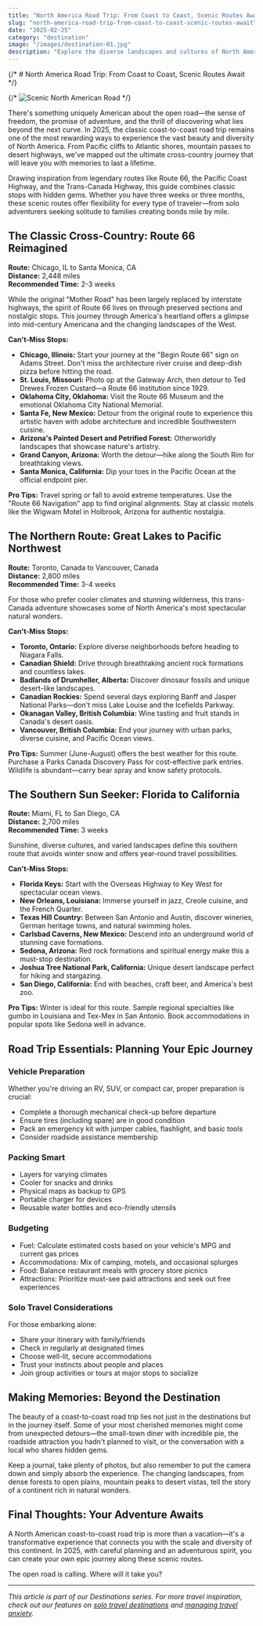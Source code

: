 ```yaml
---
title: "North America Road Trip: From Coast to Coast, Scenic Routes Await"
slug: "north-america-road-trip-from-coast-to-coast-scenic-routes-await"
date: "2025-02-25"
category: "destination"
image: "/images/destination-01.jpg"
description: "Explore the diverse landscapes and cultures of North America on an epic road trip adventure."
---
```


{/* # North America Road Trip: From Coast to Coast, Scenic Routes Await */}

{/* ![Scenic North American Road](/images/destination-01.jpg) */}

There's something uniquely American about the open road—the sense of freedom, the promise of adventure, and the thrill of discovering what lies beyond the next curve. In 2025, the classic coast-to-coast road trip remains one of the most rewarding ways to experience the vast beauty and diversity of North America. From Pacific cliffs to Atlantic shores, mountain passes to desert highways, we've mapped out the ultimate cross-country journey that will leave you with memories to last a lifetime.

Drawing inspiration from legendary routes like Route 66, the Pacific Coast Highway, and the Trans-Canada Highway, this guide combines classic stops with hidden gems. Whether you have three weeks or three months, these scenic routes offer flexibility for every type of traveler—from solo adventurers seeking solitude to families creating bonds mile by mile.

## The Classic Cross-Country: Route 66 Reimagined

**Route:** Chicago, IL to Santa Monica, CA  
**Distance:** 2,448 miles  
**Recommended Time:** 2-3 weeks

While the original "Mother Road" has been largely replaced by interstate highways, the spirit of Route 66 lives on through preserved sections and nostalgic stops. This journey through America's heartland offers a glimpse into mid-century Americana and the changing landscapes of the West.

**Can't-Miss Stops:**

- **Chicago, Illinois:** Start your journey at the "Begin Route 66" sign on Adams Street. Don't miss the architecture river cruise and deep-dish pizza before hitting the road.
- **St. Louis, Missouri:** Photo op at the Gateway Arch, then detour to Ted Drewes Frozen Custard—a Route 66 institution since 1929.
- **Oklahoma City, Oklahoma:** Visit the Route 66 Museum and the emotional Oklahoma City National Memorial.
- **Santa Fe, New Mexico:** Detour from the original route to experience this artistic haven with adobe architecture and incredible Southwestern cuisine.
- **Arizona's Painted Desert and Petrified Forest:** Otherworldly landscapes that showcase nature's artistry.
- **Grand Canyon, Arizona:** Worth the detour—hike along the South Rim for breathtaking views.
- **Santa Monica, California:** Dip your toes in the Pacific Ocean at the official endpoint pier.

**Pro Tips:** Travel spring or fall to avoid extreme temperatures. Use the "Route 66 Navigation" app to find original alignments. Stay at classic motels like the Wigwam Motel in Holbrook, Arizona for authentic nostalgia.

## The Northern Route: Great Lakes to Pacific Northwest

**Route:** Toronto, Canada to Vancouver, Canada  
**Distance:** 2,800 miles  
**Recommended Time:** 3-4 weeks

For those who prefer cooler climates and stunning wilderness, this trans-Canada adventure showcases some of North America's most spectacular natural wonders.

**Can't-Miss Stops:**

- **Toronto, Ontario:** Explore diverse neighborhoods before heading to Niagara Falls.
- **Canadian Shield:** Drive through breathtaking ancient rock formations and countless lakes.
- **Badlands of Drumheller, Alberta:** Discover dinosaur fossils and unique desert-like landscapes.
- **Canadian Rockies:** Spend several days exploring Banff and Jasper National Parks—don't miss Lake Louise and the Icefields Parkway.
- **Okanagan Valley, British Columbia:** Wine tasting and fruit stands in Canada's desert oasis.
- **Vancouver, British Columbia:** End your journey with urban parks, diverse cuisine, and Pacific Ocean views.

**Pro Tips:** Summer (June-August) offers the best weather for this route. Purchase a Parks Canada Discovery Pass for cost-effective park entries. Wildlife is abundant—carry bear spray and know safety protocols.

## The Southern Sun Seeker: Florida to California

**Route:** Miami, FL to San Diego, CA  
**Distance:** 2,700 miles  
**Recommended Time:** 3 weeks

Sunshine, diverse cultures, and varied landscapes define this southern route that avoids winter snow and offers year-round travel possibilities.

**Can't-Miss Stops:**

- **Florida Keys:** Start with the Overseas Highway to Key West for spectacular ocean views.
- **New Orleans, Louisiana:** Immerse yourself in jazz, Creole cuisine, and the French Quarter.
- **Texas Hill Country:** Between San Antonio and Austin, discover wineries, German heritage towns, and natural swimming holes.
- **Carlsbad Caverns, New Mexico:** Descend into an underground world of stunning cave formations.
- **Sedona, Arizona:** Red rock formations and spiritual energy make this a must-stop destination.
- **Joshua Tree National Park, California:** Unique desert landscape perfect for hiking and stargazing.
- **San Diego, California:** End with beaches, craft beer, and America's best zoo.

**Pro Tips:** Winter is ideal for this route. Sample regional specialties like gumbo in Louisiana and Tex-Mex in San Antonio. Book accommodations in popular spots like Sedona well in advance.

## Road Trip Essentials: Planning Your Epic Journey

### Vehicle Preparation

Whether you're driving an RV, SUV, or compact car, proper preparation is crucial:

- Complete a thorough mechanical check-up before departure
- Ensure tires (including spare) are in good condition
- Pack an emergency kit with jumper cables, flashlight, and basic tools
- Consider roadside assistance membership

### Packing Smart

- Layers for varying climates
- Cooler for snacks and drinks
- Physical maps as backup to GPS
- Portable charger for devices
- Reusable water bottles and eco-friendly utensils

### Budgeting

- Fuel: Calculate estimated costs based on your vehicle's MPG and current gas prices
- Accommodations: Mix of camping, motels, and occasional splurges
- Food: Balance restaurant meals with grocery store picnics
- Attractions: Prioritize must-see paid attractions and seek out free experiences

### Solo Travel Considerations

For those embarking alone:

- Share your itinerary with family/friends
- Check in regularly at designated times
- Choose well-lit, secure accommodations
- Trust your instincts about people and places
- Join group activities or tours at major stops to socialize

## Making Memories: Beyond the Destination

The beauty of a coast-to-coast road trip lies not just in the destinations but in the journey itself. Some of your most cherished memories might come from unexpected detours—the small-town diner with incredible pie, the roadside attraction you hadn't planned to visit, or the conversation with a local who shares hidden gems.

Keep a journal, take plenty of photos, but also remember to put the camera down and simply absorb the experience. The changing landscapes, from dense forests to open plains, mountain peaks to desert vistas, tell the story of a continent rich in natural wonders.

## Final Thoughts: Your Adventure Awaits

A North American coast-to-coast road trip is more than a vacation—it's a transformative experience that connects you with the scale and diversity of this continent. In 2025, with careful planning and an adventurous spirit, you can create your own epic journey along these scenic routes.

The open road is calling. Where will it take you?

---

_This article is part of our Destinations series. For more travel inspiration, check out our features on [solo travel destinations](/blog/wanderlust-unleashed-10-must-visit-destinations-for-solo-travelers) and [managing travel anxiety](/blog/mental-health-matters-traveling-and-coping-with-anxiety)._
